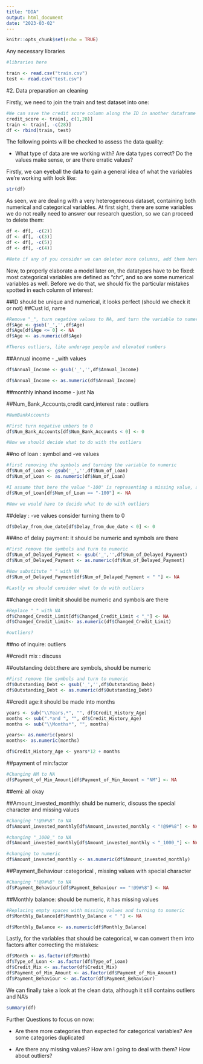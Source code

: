 ---
title: "DDA"
output: html_document
date: "2023-03-02"
---

```{r setup, include=FALSE}
knitr::opts_chunk$set(echo = TRUE)
```

Any necessary libraries

```{r}
#libraries here
```

```{r}
train <- read.csv("train.csv")
test <- read.csv("test.csv")
```


#2. Data preparation an cleaning

Firstly, we need to join the train and test dataset into one:

```{r}
#We can save the credit score column along the ID in another dataframe
credit_score <- train[, c(1,28)]
train <- train[, -c(28)]
df <- rbind(train, test)
```

The following points will be checked to assess the data quality:

- What type of data are we working with? Are data types correct? Do the values make sense, or are there erratic values?

Firstly, we can eyeball the data to gain a general idea of what the variables we're working with look like:

```{r}
str(df)
```
As seen, we are dealing with a very heterogeneous dataset, containing both numerical and categorical variables. At first sight, there are some variables we do not really need to answer our research question, so we can proceed to delete them:

```{r}
df <- df[, -c(2)]
df <- df[, -c(3)]
df <- df[, -c(5)]
df <- df[, -c(4)]

#Note if any of you consider we can deleter more columns, add them here
```

Now, to properly elaborate a model later on, the datatypes have to be fixed: most categorical variables are defined as "chr", and so are some numerical variables as well. Before we do that, we should fix the particular mistakes spotted in each column of interest:

##ID should be unique and numerical, it looks perfect (should we check it or not)
##Cust Id, name

```{r}
#Remove "_", turn negative values to NA, and turn the variable to numeric
df$Age <- gsub('_','',df$Age)
df$Age[df$Age <= 0] <- NA
df$Age <- as.numeric(df$Age)

#Theres outliers, like underage people and elevated numbers
```

##Annual income - _with values

```{r}
df$Annual_Income <- gsub('_','',df$Annual_Income)

df$Annual_Income <- as.numeric(df$Annual_Income)
```


##monthly inhand income - just Na

##Num_Bank_Accounts,credit card,interest rate : outliers

```{r}
#NumBankAccounts

#First turn negative umbers to 0
df$Num_Bank_Accounts[df$Num_Bank_Accounts < 0] <- 0

#Now we should decide what to do with the outliers


```


##no of loan : symbol and -ve values

```{r}
#first removing the symbols and turning the variable to numeric
df$Num_of_Loan <- gsub('_','',df$Num_of_Loan)
df$Num_of_Loan <- as.numeric(df$Num_of_Loan)

#I assume that here the value "-100" is representing a missing value, as it is repeated very often
df$Num_of_Loan[df$Num_of_Loan == "-100"] <- NA

#Now we would have to decide what to do with outliers


```

##delay : -ve values consider turning them to 0

```{r}
df$Delay_from_due_date[df$Delay_from_due_date < 0] <- 0
```

###no of delay payment: it should be numeric and symbols are there

```{r}
#First remove the symbols and turn to numeric
df$Num_of_Delayed_Payment <- gsub('_','',df$Num_of_Delayed_Payment)
df$Num_of_Delayed_Payment <- as.numeric(df$Num_of_Delayed_Payment)

#Now substitute " " with NA
df$Num_of_Delayed_Payment[df$Num_of_Delayed_Payment < " "] <- NA

#Lastly we should consider what to do with outliers


```

##change credit limit:it should be numeric and symbols are there

```{r}
#Replace "_" with NA
df$Changed_Credit_Limit[df$Changed_Credit_Limit < "_"] <- NA
df$Changed_Credit_Limit<- as.numeric(df$Changed_Credit_Limit)

#outliers?
```

##no of inquire: outliers

##credit mix : discuss

##outstanding debt:there are symbols, should be numeric

```{r}
#First remove the symbols and turn to numeric
df$Outstanding_Debt <- gsub('_','',df$Outstanding_Debt)
df$Outstanding_Debt <- as.numeric(df$Outstanding_Debt)
```

##credit age:it should be made into months

```{r}
years <- sub("\\Years.*", "", df$Credit_History_Age)
months <- sub(".*and ", "", df$Credit_History_Age) 
months <- sub("\\Months*", "", months)

years<- as.numeric(years)
months<- as.numeric(months)

df$Credit_History_Age <- years*12 + months
```

##payment of min:factor

```{r}
#Changing NM to NA
df$Payment_of_Min_Amount[df$Payment_of_Min_Amount < "NM"] <- NA

```

##emi: all okay

##Amount_invested_monthly: shuld be numeric, discuss the special character and missing values

```{r}
#Changing "!@9#%8" to NA
df$Amount_invested_monthly[df$Amount_invested_monthly < "!@9#%8"] <- NA

#changing "_1000_" to NA
df$Amount_invested_monthly[df$Amount_invested_monthly < "_1000_"] <- NA

#changing to numeric
df$Amount_invested_monthly <- as.numeric(df$Amount_invested_monthly)

```

##Payment_Behaviour :categorical , missing values with special character

```{r}
#Changing "!@9#%8" to NA
df$Payment_Behaviour[df$Payment_Behaviour == "!@9#%8"] <- NA

```

##Monthly balance: should be numeric, it has missing values 

```{r}
#Replacing empty spaces with missing values and turning to numeric
df$Monthly_Balance[df$Monthly_Balance < " "] <- NA

df$Monthly_Balance <- as.numeric(df$Monthly_Balance)
```

Lastly, for the variables that should be categorical, w can convert them into factors after correcting the mistakes:

```{r}
df$Month <- as.factor(df$Month)
df$Type_of_Loan <- as.factor(df$Type_of_Loan)
df$Credit_Mix <- as.factor(df$Credit_Mix)
df$Payment_of_Min_Amount <- as.factor(df$Payment_of_Min_Amount)
df$Payment_Behaviour <- as.factor(df$Payment_Behaviour)
```

We can finally take a look at the clean data, although it still contains outliers and NA's

```{r}
summary(df)
```

Further Questions to focus on now:

- Are there more categories than expected for categorical variables? Are some categories duplicated


- Are there any missing values? How am I going to deal with them? How about outliers?
